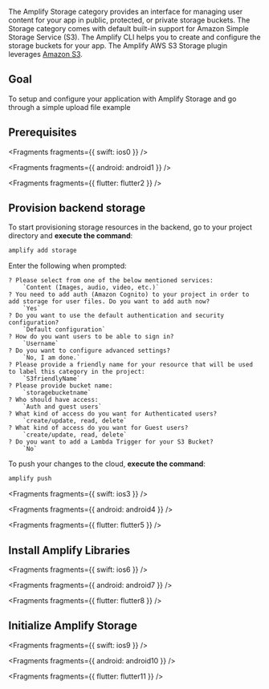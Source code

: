 The Amplify Storage category provides an interface for managing user content for your app in public, protected, or private storage buckets. The Storage category comes with default built-in support for Amazon Simple Storage Service (S3). The Amplify CLI helps you to create and configure the storage buckets for your app. The Amplify AWS S3 Storage plugin leverages [Amazon S3](https://aws.amazon.com/s3).

## Goal

To setup and configure your application with Amplify Storage and go through a simple upload file example

## Prerequisites


<Fragments fragments={{ swift: ios0 }} />


<Fragments fragments={{ android: android1 }} />


<Fragments fragments={{ flutter: flutter2 }} />

## Provision backend storage

To start provisioning storage resources in the backend, go to your project directory and **execute the command**:

```bash
amplify add storage
```

Enter the following when prompted:

```console
? Please select from one of the below mentioned services:
    `Content (Images, audio, video, etc.)`
? You need to add auth (Amazon Cognito) to your project in order to add storage for user files. Do you want to add auth now?
    `Yes`
? Do you want to use the default authentication and security configuration?
    `Default configuration`
? How do you want users to be able to sign in?
    `Username`
? Do you want to configure advanced settings?
    `No, I am done.`
? Please provide a friendly name for your resource that will be used to label this category in the project:
    `S3friendlyName`
? Please provide bucket name:
    `storagebucketname`
? Who should have access:
    `Auth and guest users`
? What kind of access do you want for Authenticated users?
    `create/update, read, delete`
? What kind of access do you want for Guest users?
    `create/update, read, delete`
? Do you want to add a Lambda Trigger for your S3 Bucket?
    `No`
```

To push your changes to the cloud, **execute the command**:

```bash
amplify push
```


<Fragments fragments={{ swift: ios3 }} />


<Fragments fragments={{ android: android4 }} />


<Fragments fragments={{ flutter: flutter5 }} />

## Install Amplify Libraries


<Fragments fragments={{ swift: ios6 }} />


<Fragments fragments={{ android: android7 }} />


<Fragments fragments={{ flutter: flutter8 }} />

## Initialize Amplify Storage


<Fragments fragments={{ swift: ios9 }} />


<Fragments fragments={{ android: android10 }} />


<Fragments fragments={{ flutter: flutter11 }} />

